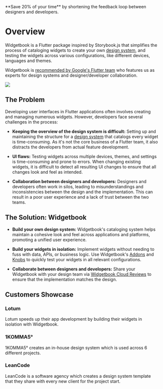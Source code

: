 <Card title="🎉 Widgetbook Cloud is now Live!" href="/cloud">
  **Save 20% of your time** by shortening the feedback loop between designers
  and developers.
</Card>

# Overview

Widgetbook is a Flutter package inspired by Storybook.js that simplifies the process of cataloging widgets to create your own [design system](/glossary/design-system), and testing the widgets across various configurations, like different devices, languages and themes.

Widgetbook is [recommended by Google's Flutter team](https://www.youtube.com/watch?v=-g2KYjiPzzA) who features us as experts for design systems and designer/developer collaboration.

<Image src="/assets/screenshots/widgetbook.png" zoom />

## The Problem

Developing user interfaces in Flutter applications often involves creating and managing numerous widgets. However, developers face several challenges in the process:

- **Keeping the overview of the design system is difficult:** Setting up and maintaining the structure for a [design system](/glossary/design-system) that catalogs every widget is time-consuming. As it's not the core business of a Flutter team, it also distracts the developers from actual feature development.

- **UI flaws:** Testing widgets across multiple devices, themes, and settings is time-consuming and prone to errors. When changing existing widgets, it is difficult to detect all resulting UI changes to ensure that all changes look and feel as intended.

- **Collaboration between designers and developers:** Designers and developers often work in silos, leading to misunderstandings and inconsistencies between the design and the implementation. This can result in a poor user experience and a lack of trust between the two teams.

## The Solution: Widgetbook

- **Build your own design system:** Widgetbook's cataloging system helps maintain a cohesive look and feel across applications and platforms, promoting a unified user experience.

- **Build your widgets in isolation:** Implement widgets without needing to fuss with data, APIs, or business logic. Use Widgetbook's [Addons](/addons) and [Knobs](/knobs) to quickly test your widgets in all relevant configurations.

- **Collaborate between designers and developers:** Share your Widgetbook with your design team via [Widgetbook Cloud Reviews](/cloud/reviews) to ensure that the implementation matches the design.

<YouTube id="Du5yVtnmNzg" />

## Customers Showcase

### Lotum

Lotum speeds up their app development by building their widgets in isolation with Widgetbook.

<YouTube id="0xV-OzfY2zg" />

### 1KOMMA5°

1KOMMA5° creates an in-house design system which is used across 6 different projects.

<YouTube id="4xWseFS5Z38" />

### LeanCode

LeanCode is a software agency which creates a design system template that they share with every new client for the project start.

<YouTube id="rmQktvnyfPg" />
